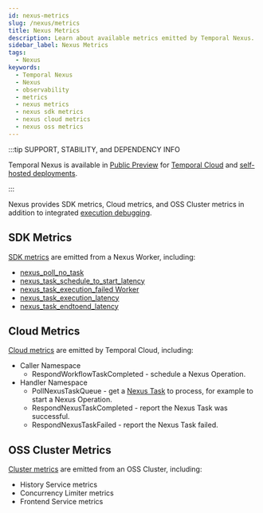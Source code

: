 ```yaml
---
id: nexus-metrics
slug: /nexus/metrics
title: Nexus Metrics
description: Learn about available metrics emitted by Temporal Nexus.
sidebar_label: Nexus Metrics
tags:
  - Nexus
keywords:
  - Temporal Nexus
  - Nexus
  - observability
  - metrics
  - nexus metrics
  - nexus sdk metrics
  - nexus cloud metrics
  - nexus oss metrics
---
```


:::tip SUPPORT, STABILITY, and DEPENDENCY INFO

Temporal Nexus is available in [Public Preview](/evaluate/development-production-features/release-stages#public-preview) for [Temporal Cloud](/cloud/nexus) and [self-hosted deployments](/production-deployment/self-hosted-guide/nexus).

:::

Nexus provides SDK metrics, Cloud metrics, and OSS Cluster metrics in addition to integrated [execution debugging](/nexus/execution-debugging).

## SDK Metrics

[SDK metrics](/references/sdk-metrics) are emitted from a Nexus Worker, including:

- [nexus_poll_no_task](/references/sdk-metrics#nexus_poll_no_task)
- [nexus_task_schedule_to_start_latency](/references/sdk-metrics#nexus_task_schedule_to_start_latency)
- [nexus_task_execution_failed	Worker](/references/sdk-metrics#nexus_task_execution_failed)
- [nexus_task_execution_latency](/references/sdk-metrics#nexus_task_execution_latency)
- [nexus_task_endtoend_latency](/references/sdk-metrics#nexus_task_endtoend_latency)

## Cloud Metrics

[Cloud metrics](/production-deployment/cloud/metrics/reference) are emitted by Temporal Cloud, including:

- Caller Namespace
  - RespondWorkflowTaskCompleted \- schedule a Nexus Operation.
- Handler Namespace
  - PollNexusTaskQueue \- get a [Nexus Task](/workers#nexus-task) to process, for example to start a Nexus Operation.
  - RespondNexusTaskCompleted \- report the Nexus Task was successful.
  - RespondNexusTaskFailed \- report the Nexus Task failed.

## OSS Cluster Metrics

[Cluster metrics](/references/cluster-metrics#nexus-metrics) are emitted from an OSS Cluster, including:

- History Service metrics
- Concurrency Limiter metrics
- Frontend Service metrics
